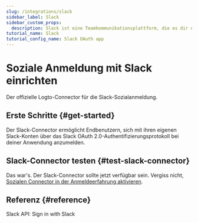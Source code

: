 ```yaml
---
slug: /integrations/slack
sidebar_label: Slack
sidebar_custom_props:
  description: Slack ist eine Teamkommunikationsplattform, die es dir ermöglicht, mit deinem Team in Verbindung zu treten.
tutorial_name: Slack
tutorial_config_name: Slack OAuth app
---
```




# Soziale Anmeldung mit Slack einrichten

Der offizielle Logto-Connector für die Slack-Sozialanmeldung.

<GuideTip />

## Erste Schritte \{#get-started}

Der Slack-Connector ermöglicht Endbenutzern, sich mit ihren eigenen Slack-Konten über das Slack OAuth 2.0-Authentifizierungsprotokoll bei deiner Anwendung anzumelden.

<Integration />

## Slack-Connector testen \{#test-slack-connector}

Das war's. Der Slack-Connector sollte jetzt verfügbar sein. Vergiss nicht, [Sozialen Connector in der Anmeldeerfahrung aktivieren](/connectors/social-connectors/#enable-social-sign-in).

## Referenz \{#reference}

<Url href="https://api.slack.com/authentication/sign-in-with-slack">
  Slack API: Sign in with Slack
</Url>
